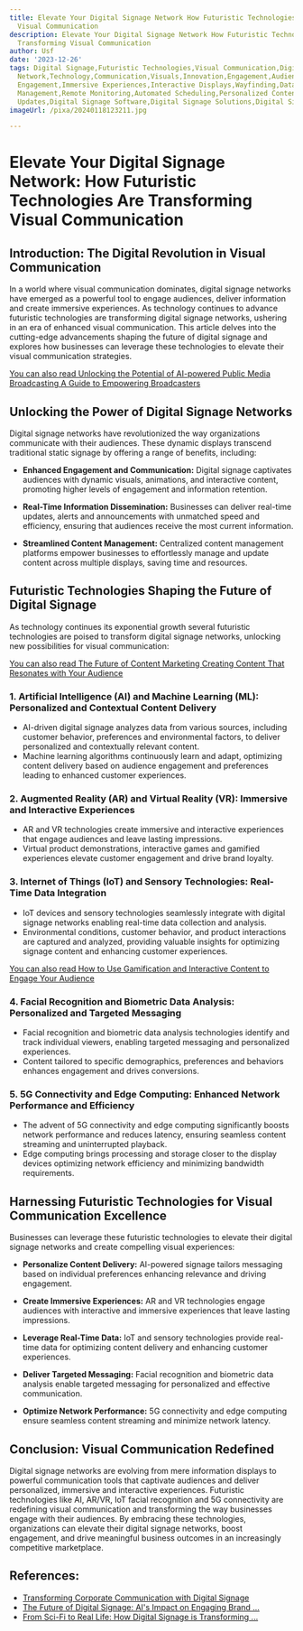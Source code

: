 ```yaml
---
title: Elevate Your Digital Signage Network How Futuristic Technologies Are Transforming
  Visual Communication
description: Elevate Your Digital Signage Network How Futuristic Technologies Are
  Transforming Visual Communication
author: Usf
date: '2023-12-26'
tags: Digital Signage,Futuristic Technologies,Visual Communication,Digital Signage
  Network,Technology,Communication,Visuals,Innovation,Engagement,Audience Engagement,Customer
  Engagement,Immersive Experiences,Interactive Displays,Wayfinding,Data Analytics,Content
  Management,Remote Monitoring,Automated Scheduling,Personalized Content,Real-Time
  Updates,Digital Signage Software,Digital Signage Solutions,Digital Signage Providers
imageUrl: /pixa/20240118123211.jpg

---
```

# Elevate Your Digital Signage Network: How Futuristic Technologies Are Transforming  Visual Communication

## Introduction: The Digital Revolution in Visual Communication

In  a world where visual communication dominates, digital signage networks have emerged as a powerful tool to engage audiences, deliver information and create immersive experiences. As technology continues to advance futuristic technologies are transforming digital signage networks, ushering in an era of enhanced visual communication. This article delves into the cutting-edge advancements shaping  the future of  digital signage and  explores how businesses can leverage these technologies to elevate their  visual  communication strategies.

[You can also read Unlocking the Potential of AI-powered Public Media Broadcasting A Guide  to Empowering Broadcasters](Unlocking%20the%20Potential%20of%20AI-powered%20Public%20Media%20Broadcasting%20A%20Guide%20to%20Empowering%20Broadcasters)


##  Unlocking the Power of Digital Signage Networks

Digital signage networks have revolutionized the way organizations communicate with their audiences. These dynamic displays transcend traditional static signage by offering a range of benefits, including:

- **Enhanced Engagement and Communication:**  Digital signage captivates audiences with dynamic visuals, animations,  and interactive content, promoting higher levels of engagement and information retention.

- **Real-Time Information Dissemination:**  Businesses can deliver real-time updates, alerts and announcements  with unmatched speed and efficiency, ensuring that audiences receive the most current information.

- **Streamlined Content Management:**  Centralized content management platforms empower businesses  to effortlessly manage and update content across multiple displays,  saving time  and resources.

## Futuristic  Technologies Shaping the Future of Digital Signage

As technology continues its exponential growth several  futuristic technologies are poised to transform digital signage networks, unlocking new possibilities for visual communication:

[You can also read The Future of Content Marketing Creating Content  That Resonates  with  Your Audience](The%20Future%20of%20Content%20Marketing%20Creating%20Content%20That%20Resonates%20with%20Your%20Audience)


###  1. Artificial Intelligence (AI) and Machine Learning (ML): Personalized and Contextual Content Delivery

- AI-driven digital signage analyzes  data from various sources, including customer behavior, preferences and environmental factors, to deliver personalized  and contextually relevant content.
- Machine learning algorithms continuously learn and adapt, optimizing content delivery based on audience engagement and preferences leading to enhanced customer experiences.

###  2. Augmented Reality (AR) and Virtual Reality (VR): Immersive and  Interactive  Experiences

- AR and VR technologies create immersive and interactive experiences that  engage audiences  and leave lasting impressions.
- Virtual product demonstrations, interactive games and gamified experiences elevate customer engagement  and drive brand loyalty.

### 3. Internet of Things (IoT)  and Sensory Technologies: Real-Time Data Integration

- IoT devices and sensory technologies seamlessly integrate  with digital signage networks enabling real-time data collection and analysis.
- Environmental conditions, customer behavior,  and product interactions are captured and analyzed, providing valuable insights for optimizing signage content  and enhancing  customer experiences.

[You can also read How to  Use Gamification and Interactive  Content to Engage Your Audience](How%20to%20Use%20Gamification%20and%20Interactive%20Content%20to%20Engage%20Your%20Audience)


### 4. Facial  Recognition and Biometric Data Analysis: Personalized and  Targeted Messaging

- Facial recognition and biometric data analysis technologies identify and track individual viewers, enabling targeted messaging and personalized  experiences.
- Content tailored to specific demographics, preferences and behaviors enhances engagement and drives  conversions.

### 5. 5G Connectivity and Edge Computing: Enhanced Network Performance and  Efficiency

- The advent of 5G connectivity and  edge computing significantly boosts network performance and reduces latency, ensuring  seamless content streaming and uninterrupted playback.
- Edge computing brings processing and storage closer to the display devices optimizing network efficiency and minimizing bandwidth requirements.

## Harnessing Futuristic Technologies for Visual Communication Excellence

Businesses can leverage these futuristic technologies to elevate  their digital signage  networks and create compelling visual experiences:

- **Personalize Content Delivery:** AI-powered  signage  tailors messaging based on individual  preferences enhancing relevance and driving engagement.

- **Create Immersive Experiences:** AR and VR technologies engage audiences with interactive and immersive experiences that leave lasting impressions.

- **Leverage Real-Time Data:** IoT and sensory technologies provide real-time data  for optimizing content delivery and enhancing customer experiences.

- **Deliver Targeted Messaging:**  Facial recognition and biometric data analysis enable targeted  messaging for personalized and effective communication.

- **Optimize Network Performance:** 5G connectivity  and edge computing ensure seamless  content streaming and minimize network latency.

## Conclusion: Visual Communication Redefined

Digital signage networks are evolving from mere information displays to  powerful communication tools that captivate audiences  and deliver personalized,  immersive  and interactive experiences. Futuristic technologies like AI, AR/VR, IoT  facial recognition and 5G  connectivity  are redefining visual communication and transforming the way  businesses engage with their  audiences. By embracing these technologies, organizations  can  elevate their digital signage networks, boost engagement, and drive  meaningful business  outcomes in an increasingly competitive marketplace.

## References:
- [Transforming Corporate Communication with Digital Signage](https://www.crowntv-us.com/transforming-corporate-communication-digital-signage/)
- [The Future of Digital Signage: AI's Impact on Engaging Brand ...](https://www.linkedin.com/pulse/future-digital-signage-ais-impact-engaging-brand-clinton-cooper)
- [From Sci-Fi to Real Life: How Digital Signage is Transforming ...](https://www.wallboard.us/blog/how-digital-signage-is-transforming-customer-experiences)
